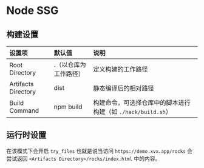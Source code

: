 # Node SSG

## 构建设置

| 设置项 | 默认值 | 说明 |
| :--- | :--- | :--- |
| Root Directory | .（以仓库为工作路径） | 定义构建的工作路径 |
| Artifacts Directory| dist | 静态编译后的相对路径 |
| Build Command | npm build | 构建命令，可选择仓库中的脚本进行构建（如 `./hack/build.sh`） |

## 运行时设置

在该模式下会开启 `try_files` 也就是说当访问 `https://demo.xvx.app/rocks` 会尝试返回 `<Artifacts Directory>/rocks/index.html` 中的内容。
